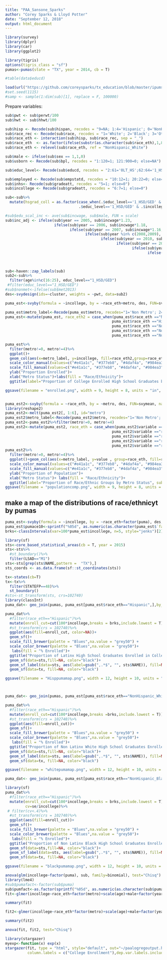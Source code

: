 ```yaml
---
title: "PAA_Sansone_Sparks"
author: "Corey Sparks & Lloyd Potter"
date: "September 12, 2018"
output: html_document
---
```






```r

library(survey)
library(dplyr)
library(car)
library(ggplot2)

library(tigris)
options(tigris_class = "sf")
pumas<-pumas(state = "TX", year = 2014, cb = T)

#table(data$educd)
```
```r

load(url("https://github.com/coreysparks/tx_education/blob/master/ipums_subset.Rdata?raw=true"))
#set.seed(1115)
#samp <- sample(1:dim(sub)[1], replace = F, 100000)
```

Prepare variables:
```r

sub$pwt <- sub$perwt/100
sub$hwt <- sub$hhwt/100

sub$hisp <- Recode(sub$hispan, recodes = "9=NA; 1:4='Hispanic'; 0='NonHispanic'")
sub$race_rec <- Recode(sub$race, recodes = "1='White'; 2='Black'; 3='Other'; 4:6='Asian'; 7:9='Other'")
sub$race_eth <- interaction(sub$hisp, sub$race_rec, sep = "_")
sub$race_eth  <- as.factor(ifelse(substr(as.character(sub$race_eth),1,8) == "Hispanic", "Hispanic", as.character(sub$race_eth)))
sub$race_eth <- relevel(sub$race_eth, ref = "NonHispanic_White")

sub$male <- ifelse(sub$sex == 1,1,0)
sub$usborn <- Recode(sub$bpl, recodes = "1:120=1; 121:900=0; else=NA")

sub$educ_level<- Recode(sub$educd, recodes = "2:61='0LT_HS';62:64='1_HSD/GED';65:80='2_somecoll';90:100='2_somecoll'; 81:83='3_AssocDegree';101='4_bachelordegree'; 110:116='4_BAplus_GradDegree'; else=NA")

sub$employed <- Recode(sub$empstatd, recodes = "10:12=1; 20:22=0; else=NA")
sub$inhs<- Recode(sub$gradeatt, recodes = "5=1; else=0")
sub$incollege <- Recode(sub$gradeatt, recodes = "6:7=1; else=0")

sub<-sub%>%
  mutate(hsgrad_coll = as.factor(case_when(.$educ_level=='1_HSD/GED' & .$incollege==0 ~ '0hsgrad_notincollege',
                                 .$educ_level=='1_HSD/GED' & .$incollege==1 ~ '1hsgrad_incollege')))

#sub$edu_scal_inc <- ave(sub$incwage, sub$male, FUN = scale)
sub$inc_adj <- ifelse(sub$year == 2005, sub$incwage*1.23,
                      ifelse(sub$year == 2006, sub$incwage*1.18,
                             ifelse(sub$year == 2007, sub$incwage*1.16,
                                    ifelse(sub$year %in% c(2008,2009), sub$incwage*1.1, 
                                           ifelse(sub$year == 2010, sub$incwage*1.1,
                                                  ifelse(sub$year == 2011, sub$incwage*1.07,
                                                         ifelse(sub$year == 2012, sub$incwage*1.05,
                                                                ifelse(sub$year == 2013, sub$incwage*1.03, 
                                                                       ifelse(sub$year == 2014, sub$incwage*1.01,
                                                                              ifelse(sub$year == 2015, sub$incwage*1.01, sub$incwage))))))))))
```


```r
sub<-haven::zap_labels(sub)
sub2<-sub%>%
  filter(age%in%c(16:25), educ_level=="1_HSD/GED")
 #filter(educ_level=="1_HSD/GED")
#sub$nonmet<-ifelse(sub$met2013)
des<-svydesign(ids=~cluster, weights = ~pwt, data=sub2)
```

```r
puma_est<-svyby(formula = ~incollege, by = ~race_eth+metro, des, FUN=svymean, na.rm=T )

puma_est$metro_label<-Recode(puma_est$metro, recodes="1='Non Metro'; 2='Metro Central City'; 3='Metro Suburban'")
puma_est<-mutate(puma_est, race_eth2 = case_when(puma_est$race_eth =="NonHispanic_White" ~ 'Non Latinx White', 
                                                puma_est$race_eth =="Hispanic" ~ 'Latinx',
                                                puma_est$race_eth =="NonHispanic_Asian" ~ 'Non Latinx Asian',
                                                puma_est$race_eth =="NonHispanic_Black" ~ 'Non Latinx Black',
                                                puma_est$race_eth =="NonHispanic_Other" ~ 'Non Latinx Other'))

puma_est%>%
  filter(metro!=0, metro!=4)%>%
  ggplot()+
  geom_col(aes(x=metro_label, y=incollege, fill=race_eth2,group=race_eth2), position="dodge2", lwd=1)+
  scale_color_manual(values=c("#e41a1c", "#377eb8", "#4daf4a", "#984ea3", "#ff7f00"))+
  scale_fill_manual(values=c("#e41a1c", "#377eb8", "#4daf4a", "#984ea3", "#ff7f00"))+
  ylab("Proportion Enrolled")+
  xlab("Metro Status")+labs(fill = "Race/Ethnicity")+
  ggtitle(label="Proportion of College Enrolled High School Graduates by Metro Status", subtitle = "Population aged 16 to 25")

ggsave(filename = "enrolled.png", width = 9, height = 8, units = "in", dpi = 150)


puma_est2<-svyby(formula = ~race_eth, by = ~metro, des, FUN=svymean, na.rm=T )
library(reshape2)
puma_est2<-melt(puma_est2[, 1:6], id="metro")
puma_est2$metro_label<-Recode(puma_est2$metro, recodes="1='Non Metro'; 2='Metro Central City'; 3='Metro Suburban'")
puma_est2<-puma_est2%>%filter(metro!=0, metro!=4)
puma_est2<-mutate(puma_est2, race_eth = case_when(puma_est2$variable =="race_ethNonHispanic_White" ~ 'Non Latinx White', 
                                                puma_est2$variable =="race_ethHispanic" ~ 'Latinx',
                                                puma_est2$variable =="race_ethNonHispanic_Asian" ~ 'Non Latinx Asian',
                                                puma_est2$variable =="race_ethNonHispanic_Black" ~ 'Non Latinx Black',
                                                puma_est2$variable =="race_ethNonHispanic_Other" ~ 'Non Latinx Other'))
puma_est2%>%
  filter(metro!=0, metro!=4)%>%
  ggplot()+geom_col(aes(x=metro_label, y=value , group=race_eth, fill=race_eth ),position="dodge2", lwd=2)+
  scale_color_manual(values=c("#e41a1c", "#377eb8", "#4daf4a", "#984ea3", "#ff7f00"))+
  scale_fill_manual(values=c("#e41a1c", "#377eb8", "#4daf4a", "#984ea3", "#ff7f00"))+
  ylab("Proportion of Population")+
  xlab("Metro Status")+ labs(fill = "Race/Ethnicity")+
  ggtitle(label="Proportion of Race/Ethnic Groups by Metro Status", subtitle = "Proportion of Population aged 16 to 25")
ggsave(filename = "populationcomp.png", width = 9, height = 8, units = "in", dpi = 150)+ylim(c(0, .7))
```

## make a map of the distributions of race/ethnicyt by pumas

```r
puma_est<-svyby(formula = ~incollege, by = ~race_eth+factor(puma), des, FUN=svymean, na.rm=T )
puma_est$pumace10<-sprintf("%05d", as.numeric(as.character(puma_est$`factor(puma)`)))
brks<-classIntervals(var=100*puma_est$incollege, n=5, style="jenks")[2]$brks

library(sf)
sts<-core_based_statistical_areas(cb = T, year = 2015)
sts<-sts%>%
  #st_boundary()%>%
  filter(LSAD=="M1")
sts<-sts[grep(sts$NAME,pattern =  "TX"),]
sts_coords <- as.data.frame(sf::st_coordinates(sts))

tx<-states(cb=T)
tx<-tx%>%
  filter(STATEFP==48)%>%
  st_boundary()
#sts<-st_transform(sts, crs=102740)
library(classInt)
puma_dat<- geo_join(pumas, puma_est[puma_est$race_eth=="Hispanic",],by_sp="PUMACE10", by_df="pumace10")

puma_dat%>%
  #filter(race_eth=="Hispanic")%>%
  mutate(enroll_cut=cut(100*incollege,breaks = brks,include.lowest = T))%>%
  #st_transform(crs = 102740)%>%
  ggplot(aes(fill=enroll_cut, color=NA))+
  geom_sf()+
  scale_fill_brewer(palette = "Blues",na.value = "grey50") +
  scale_color_brewer(palette = "Blues",na.value = "grey50")+
   labs(fill = "% Enrolled")+
  ggtitle("Proportion of Latinx High School Graduates Enrolled in College", subtitle ="Ages 16 to 25")+
  geom_sf(data=sts,fill=NA, color="black")+
  geom_sf_label(data=sts, aes(label=gsub(",.*$", "", sts$NAME)), fill=NA, color="black", label.size = 0)+
  geom_sf(data=tx, fill=NA, color="black")

ggsave(filename = "Hisppumamap.png", width = 12, height = 10, units = "in", dpi = 250)



puma_dat<- geo_join(pumas, puma_est[puma_est$race_eth=="NonHispanic_White",],by_sp="PUMACE10", by_df="pumace10")

puma_dat%>%
  #filter(race_eth=="Hispanic")%>%
  mutate(enroll_cut=cut(100*incollege,breaks =brks,include.lowest = T))%>%
  #st_transform(crs = 102740)%>%
  ggplot(aes(fill=enroll_cut))+
  geom_sf()+
  scale_fill_brewer(palette = "Blues",na.value = "grey50") +
  scale_color_brewer(palette = "Blues",na.value = "grey50")+
   labs(fill = "% Enrolled")+
  ggtitle("Proportion of Non Latinx White High School Graduates Enrolled in College", subtitle ="Ages 16 to 25")+
  geom_sf(data=sts,fill=NA, color="black")+
  geom_sf_label(data=sts, aes(label=gsub(",.*$", "", sts$NAME)), fill=NA, color="black", label.size = 0)+
  geom_sf(data=tx, fill=NA, color="black")

ggsave(filename = "whitepumamap.png", width = 12, height = 10, units = "in", dpi = 250)

puma_dat<- geo_join(pumas, puma_est[puma_est$race_eth=="NonHispanic_Black",],by_sp="PUMACE10", by_df="pumace10")

library(sf)
puma_dat%>%
  #filter(race_eth=="Hispanic")%>%
  mutate(enroll_cut=cut(100*incollege,breaks = brks,include.lowest = T),
         cv=se/incollege)%>%
 # filter(cv<.4)%>%
  #st_transform(crs = 102740)%>%
  ggplot(aes(fill=enroll_cut))+
  geom_sf()+
  scale_fill_brewer(palette = "Blues",na.value = "grey50") +
  scale_color_brewer(palette = "Blues",na.value = "grey50")+
   labs(fill = "% Enrolled")+
  ggtitle("Proportion of Non Latinx Black High School Graduates Enrolled in College", subtitle ="Ages 16 to 25")+
  geom_sf(data=sts,fill=NA, color="black")+
  geom_sf_label(data=sts, aes(label=gsub(",.*$", "", sts$NAME)), fill=NA, color="black", label.size = 0)+
  geom_sf(data=tx, fill=NA, color="black")

ggsave(filename = "blackpumamap.png", width = 12, height = 10, units = "in", dpi = 250)

```




```r

anova(glm(incollege~factor(puma), sub, family=binomial), test="Chisq")
library(lme4)
#sub$pumafact<-factor(sub$puma)
sub$pumfact<-as.factor(sprintf("%05d", as.numeric(as.character(sub$puma))))
fit<-glmer(incollege~race_eth+factor(metro)+scale(age)+male+factor(year)+(1|pumfact),weights=pwt/mean(pwt, na.rm=T), family=binomial, data=sub, subset=metro%in%c(1,2,3), control=glmerControl(optimizer="bobyqa", optCtrl=list(maxfun=2e5)))

summary(fit)

fit2<-glmer(incollege~race_eth*factor(metro)+scale(age)+male+factor(year)+(1|pumfact),weights=pwt/mean(pwt, na.rm=T), family=binomial, data=sub, subset=metro%in%c(1,2,3), control=glmerControl(optimizer="bobyqa", optCtrl=list(maxfun=2e5)))

summary(fit2)

anova(fit, fit2, test="Chisq")

library(stargazer)
myexp<-function(x) exp(x)
stargazer(fit, type = "html", style="default", out="~/paalogregoutput.html", t.auto = F, p.auto = F, ci=T,
          column.labels = c("College Enrollment"),dep.var.labels.include=F,keep.stat = c("n", "aic", "lr"),mean.sd = T,summary.stat = c("mean", "sd"),apply.coef = myexp)


```